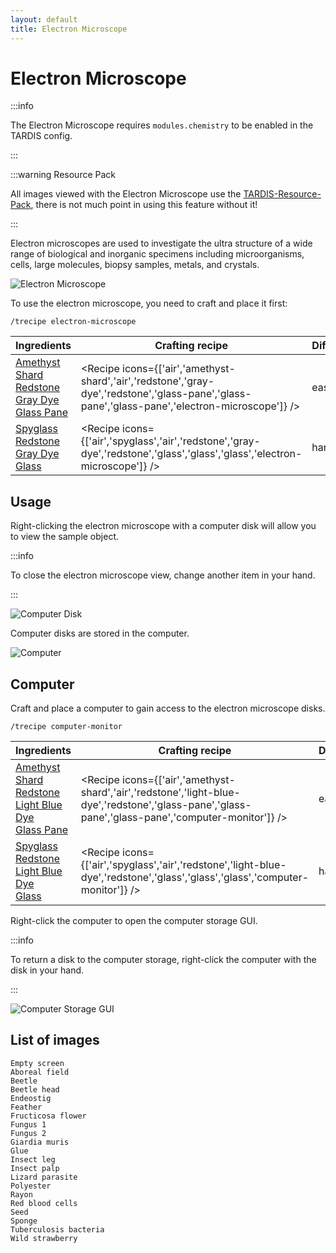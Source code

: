 ```yaml
---
layout: default
title: Electron Microscope
---
```



# Electron Microscope

:::info

The Electron Microscope requires `modules.chemistry` to be enabled in the TARDIS config.

:::

:::warning Resource Pack

All images viewed with the Electron Microscope use the [TARDIS-Resource-Pack](/resource-packs), there is not much point in using this feature without it!

:::

Electron microscopes are used to investigate the ultra structure of a wide range of biological and inorganic specimens including microorganisms, cells, large molecules, biopsy samples, metals, and crystals.

![Electron Microscope](/images/chemistry/electron-microscope.png)

To use the electron microscope, you need to craft and place it first:

`/trecipe electron-microscope`

| Ingredients | Crafting recipe | Difficulty |
| ----------- | --------------- | ------------- |
| [Amethyst Shard](https://minecraft.wiki/w/Amethyst_Shard)<br/>[Redstone](https://minecraft.wiki/w/Redstone)<br/>[Gray Dye](https://minecraft.wiki/w/Gray_Dye)<br/>[Glass Pane](https://minecraft.wiki/w/Glass_Pane) | <Recipe icons={['air','amethyst-shard','air','redstone','gray-dye','redstone','glass-pane','glass-pane','glass-pane','electron-microscope']} /> | easy |
| [Spyglass](https://minecraft.wiki/w/Spyglass)<br/>[Redstone](https://minecraft.wiki/w/Redstone)<br/>[Gray Dye](https://minecraft.wiki/w/Gray_Dye)<br/>[Glass](https://minecraft.wiki/w/Glass) | <Recipe icons={['air','spyglass','air','redstone','gray-dye','redstone','glass','glass','glass','electron-microscope']} /> | hard |

## Usage

Right-clicking the electron microscope with a computer disk will allow you to view the sample object.

:::info

To close the electron microscope view, change another item in your hand.

:::

![Computer Disk](/images/chemistry/computer-disk.png)

Computer disks are stored in the computer.

![Computer](/images/chemistry/screen.png)

## Computer

Craft and place a computer to gain access to the electron microscope disks.

`/trecipe computer-monitor`

| Ingredients | Crafting recipe | Difficulty |
| ----------- | --------------- | ------------- |
| [Amethyst Shard](https://minecraft.wiki/w/Amethyst_Shard)<br/>[Redstone](https://minecraft.wiki/w/Redstone)<br/>[Light Blue Dye](https://minecraft.wiki/w/Light_Blue_Dye)<br/>[Glass Pane](https://minecraft.wiki/w/Glass_Pane) | <Recipe icons={['air','amethyst-shard','air','redstone','light-blue-dye','redstone','glass-pane','glass-pane','glass-pane','computer-monitor']} /> | easy |
| [Spyglass](https://minecraft.wiki/w/Spyglass)<br/>[Redstone](https://minecraft.wiki/w/Redstone)<br/>[Light Blue Dye](https://minecraft.wiki/w/Light_Blue_Dye)<br/>[Glass](https://minecraft.wiki/w/Glass) | <Recipe icons={['air','spyglass','air','redstone','light-blue-dye','redstone','glass','glass','glass','computer-monitor']} /> | hard |

Right-click the computer to open the computer storage GUI.

:::info

To return a disk to the computer storage, right-click the computer with the disk in your hand.

:::

![Computer Storage GUI](/images/chemistry/computer-storage.jpg)

## List of images

    Empty screen  
    Aboreal field  
    Beetle  
    Beetle head  
    Endeostig  
    Feather  
    Fructicosa flower  
    Fungus 1  
    Fungus 2  
    Giardia muris  
    Glue  
    Insect leg  
    Insect palp  
    Lizard parasite  
    Polyester  
    Rayon  
    Red blood cells  
    Seed  
    Sponge  
    Tuberculosis bacteria  
    Wild strawberry
